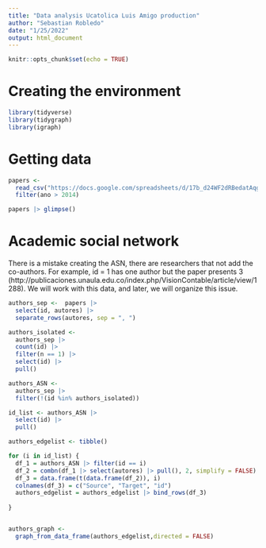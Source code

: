 ```yaml
---
title: "Data analysis Ucatolica Luis Amigo production"
author: "Sebastian Robledo"
date: "1/25/2022"
output: html_document
---
```


```r
knitr::opts_chunk$set(echo = TRUE)
```

# Creating the environment

```r
library(tidyverse)
library(tidygraph)
library(igraph)
```


# Getting data 

```r
papers <- 
  read_csv("https://docs.google.com/spreadsheets/d/17b_d24WF2dRBedatAqgArWodAaAn6-o0/export?format=csv&gid=1924642330") |> 
  filter(ano > 2014)

papers |> glimpse()
```


# Academic social network

There is a mistake creating the ASN, there are researchers that not add the co-authors. For example, id = 1 has one author but the paper presents 3 (http://publicaciones.unaula.edu.co/index.php/VisionContable/article/view/1288). We will work with this data, and later, we will organize this issue. 

```r
authors_sep <-  papers |> 
  select(id, autores) |> 
  separate_rows(autores, sep = ", ")
```

```r
authors_isolated <- 
  authors_sep |> 
  count(id) |> 
  filter(n == 1) |> 
  select(id) |> 
  pull()

authors_ASN <- 
  authors_sep |> 
  filter(!(id %in% authors_isolated))

id_list <- authors_ASN |> 
  select(id) |> 
  pull()

authors_edgelist <- tibble()

for (i in id_list) {
  df_1 = authors_ASN |> filter(id == i)
  df_2 = combn(df_1 |> select(autores) |> pull(), 2, simplify = FALSE)
  df_3 = data.frame(t(data.frame(df_2)), i)
  colnames(df_3) = c("Source", "Target", "id")
  authors_edgelist = authors_edgelist |> bind_rows(df_3)
  
}


authors_graph <- 
  graph_from_data_frame(authors_edgelist,directed = FALSE)
  
```

